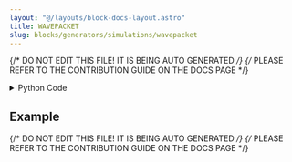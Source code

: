 ```yaml
---
layout: "@/layouts/block-docs-layout.astro"
title: WAVEPACKET
slug: blocks/generators/simulations/wavepacket
---
```


{/* DO NOT EDIT THIS FILE! IT IS BEING AUTO GENERATED */}
{/* PLEASE REFER TO THE CONTRIBUTION GUIDE ON THE DOCS PAGE */}


<PythonDocsDisplay docstring={docstring} />
<details>
<summary>Python Code</summary>

```python
import numpy as np
import scipy.sparse as spa
from scipy.sparse.linalg import splu
from flojoy import flojoy, OrderedPair, SmallMemory, DefaultParams
from typing import Optional


def gaussian_wavepacket(x, x0, k, sigma=0.1):
    # One dimensional Gaussian wavepacket.
    x = np.asarray(x)
    g = np.sqrt(1 / np.sqrt(np.pi) / sigma) * np.exp(-((x - x0) ** 2) / 2 / sigma**2)

    return np.exp(1j * k * (x - x0)) * g


def CrankNicolson(psi, V, x, dt):
    # Crank-Nicolson method for the 1D Schrodinger equation.

    # No. of spatial grid points
    J = x.size - 1
    dx = x[1] - x[0]

    # the external potential
    V_e = spa.diags(V)
    # the kinetic operator
    O_k = np.ones(J + 1)
    T = (-1 / 2 / dx**2) * spa.spdiags([O_k, -2 * O_k, O_k], [-1, 0, 1], J + 1, J + 1)

    # the two unitary matrices
    U2 = spa.eye(J + 1) + (1j * 0.5 * dt) * (T + V_e)
    U1 = spa.eye(J + 1) - (1j * 0.5 * dt) * (T + V_e)
    # splu requires CSC matrix format for efficient decomposition
    U2 = U2.tocsc()
    LU = splu(U2)

    b = U1.dot(psi)
    PSI_t = LU.solve(b)

    return PSI_t


memory_key = "WAVEPACKET"


@flojoy(inject_node_metadata=True)
def WAVEPACKET(
    default_params: DefaultParams,
    default: Optional[OrderedPair] = None,
    L_box: float = 20,
    center: float = 0,
    momentum: float = 5,
    sigma: float = 1,
    dt: float = 0.2,
) -> OrderedPair:
    """The WAVEPACKET node approximates the behaviour of a 1D Gaussian wavepacket in an infinite-well potential box.

    This example uses the Crank-Nicolson Method to solve the 1D Schrodinger equation.

    Further reading:
    http://staff.ustc.edu.cn/~zqj/posts/Numerical_TDSE/

    Parameters
    ----------
    L_box : float
        The width of the box in Bohr lengths.
    center : float
        The center of the initial wavepacket.
    momentum : float
        The momentum of the initial wavepacket.
    sigma : float
        The width of the initial wavepacket.
    dt : float
        Time steps in atomic units, 1 a.u. = 24.188 as.

    Returns
    -------
    OrderedPair
        The most recent wavepacket.
    """

    node_id = default_params.node_id

    psi_t = SmallMemory().read_memory(node_id, memory_key)
    if psi_t is None:
        initialize = True
    elif isinstance(psi_t, np.ndarray):
        initialize = False
    else:
        raise TypeError("Error loading object from SmallMemory.")

    # Box parameters.
    xmin = -L_box / 2.0  # left boundary
    J = 999  # No. of spatial grid points
    x = np.linspace(xmin, xmin + L_box, J + 1, endpoint=True)

    # The gaussian wavepacket as the initial wavefunction.
    psi0 = gaussian_wavepacket(x, x0=center, k=momentum, sigma=sigma)
    V_e = np.zeros_like(x)  # The externial potentials.

    # The time evolution of the Schrodinger equation.
    if initialize:
        PSI = CrankNicolson(psi0, V_e, x, dt)
    elif not initialize:
        PSI = CrankNicolson(psi_t, V_e, x, dt)

    SmallMemory().write_to_memory(node_id, memory_key, PSI)
    y = np.abs(PSI)

    return OrderedPair(x=x, y=y)

```

[Find this Flojoy Block on GitHub](https://github.com/flojoy-ai/blocks/blob/main/blocks/GENERATORS/SIMULATIONS/WAVEPACKET/WAVEPACKET.py)

</details>

## Example


<GetHelpWidget />


<AppDisplay app={app} blockName="WAVEPACKET" client:visible />


<Example />

{/* DO NOT EDIT THIS FILE! IT IS BEING AUTO GENERATED */}
{/* PLEASE REFER TO THE CONTRIBUTION GUIDE ON THE DOCS PAGE */}
